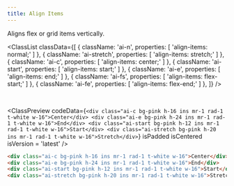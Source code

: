 ```yaml
---
title: Align Items
---
```



Aligns flex or grid items vertically.

<ClassList
  classData={[
    {
      className: 'ai-n',
      properties: [
        'align-items: normal;'
      ]
    },
    {
      className: 'ai-stretch',
      properties: [
        'align-items: stretch;'
      ]
    },
    {
      className: 'ai-c',
      properties: [
        'align-items: center;'
      ]
    },
    {
      className: 'ai-start',
      properties: [
        'align-items: start;'
      ]
    },
    {
      className: 'ai-e',
      properties: [
        'align-items: end;'
      ]
    },
    {
      className: 'ai-fs',
      properties: [
        'align-items: flex-start;'
      ]
    },
    {
      className: 'ai-fe',
      properties: [
        'align-items: flex-end;'
      ]
    },
  ]}
/>

<br />

<ClassPreview
  codeData={`
    <div class="ai-c bg-pink h-16 ins mr-1 rad-1 t-white w-16">Center</div>
    <div class="ai-e bg-pink h-24 ins mr-1 rad-1 t-white w-16">End</div>
    <div class="ai-start bg-pink h-12 ins mr-1 rad-1 t-white w-16">Start</div>
    <div class="ai-stretch bg-pink h-20 ins mr-1 rad-1 t-white w-16">Stretch</div>
  `}
  isPadded
  isCentered
  isVersion = 'latest'
/>

```html
<div class="ai-c bg-pink h-16 ins mr-1 rad-1 t-white w-16">Center</div>
<div class="ai-e bg-pink h-24 ins mr-1 rad-1 t-white w-16">End</div>
<div class="ai-start bg-pink h-12 ins mr-1 rad-1 t-white w-16">Start</div>
<div class="ai-stretch bg-pink h-20 ins mr-1 rad-1 t-white w-16">Stretch</div>
```